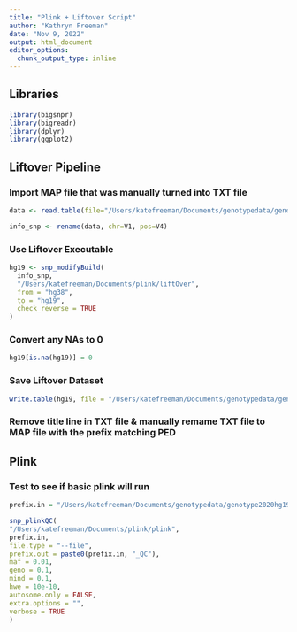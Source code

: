 ```yaml
---
title: "Plink + Liftover Script"
author: "Kathryn Freeman"
date: "Nov 9, 2022"
output: html_document
editor_options: 
  chunk_output_type: inline
---
```


## Libraries 
```r
library(bigsnpr)
library(bigreadr)
library(dplyr)
library(ggplot2)
```

## Liftover Pipeline

### Import MAP file that was manually turned into TXT file
```r
data <- read.table(file="/Users/katefreeman/Documents/genotypedata/genotype2020hg19/forbow2020.txt")
```

```r
info_snp <- rename(data, chr=V1, pos=V4)
```


### Use Liftover Executable
```r
hg19 <- snp_modifyBuild(
  info_snp,
  "/Users/katefreeman/Documents/plink/liftOver",
  from = "hg38",
  to = "hg19",
  check_reverse = TRUE
)
```

### Convert any NAs to 0
```r
hg19[is.na(hg19)] = 0
```

### Save Liftover Dataset
```r
write.table(hg19, file = "/Users/katefreeman/Documents/genotypedata/genotype2020hg19/forbow20hg19.txt", row.names= FALSE, quote = FALSE)
```
### Remove title line in TXT file & manually remame TXT file to MAP file with the prefix matching PED 

## Plink 
### Test to see if basic plink will run
```r
prefix.in = "/Users/katefreeman/Documents/genotypedata/genotype2020hg19/forbow20hg19"
```

```r
snp_plinkQC(
"/Users/katefreeman/Documents/plink/plink",
prefix.in,
file.type = "--file",
prefix.out = paste0(prefix.in, "_QC"),
maf = 0.01,
geno = 0.1,
mind = 0.1,
hwe = 10e-10,
autosome.only = FALSE,
extra.options = "",
verbose = TRUE
)
```



